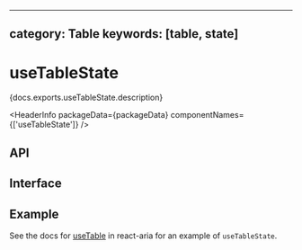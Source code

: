 <!-- Copyright 2020 Adobe. All rights reserved.
This file is licensed to you under the Apache License, Version 2.0 (the "License");
you may not use this file except in compliance with the License. You may obtain a copy
of the License at http://www.apache.org/licenses/LICENSE-2.0
Unless required by applicable law or agreed to in writing, software distributed under
the License is distributed on an "AS IS" BASIS, WITHOUT WARRANTIES OR REPRESENTATIONS
OF ANY KIND, either express or implied. See the License for the specific language
governing permissions and limitations under the License. -->



---
category: Table
keywords: [table, state]
---

# useTableState

<p>{docs.exports.useTableState.description}</p>

<HeaderInfo
  packageData={packageData}
  componentNames={['useTableState']} />

## API

<FunctionAPI function={docs.exports.useTableState} links={docs.links} />
<FunctionAPI function={docs.exports.Cell} links={docs.links} />
<FunctionAPI function={docs.exports.Column} links={docs.links} />
<FunctionAPI function={docs.exports.Row} links={docs.links} />
<FunctionAPI function={docs.exports.TableBody} links={docs.links} />
<FunctionAPI function={docs.exports.TableHeader} links={docs.links} />

## Interface

<ClassAPI links={docs.links} class={docs.links[docs.exports.useTableState.return.base.id]} />

## Example

See the docs for [useTable](/react-aria/useTable.html) in react-aria for an example of `useTableState`.

